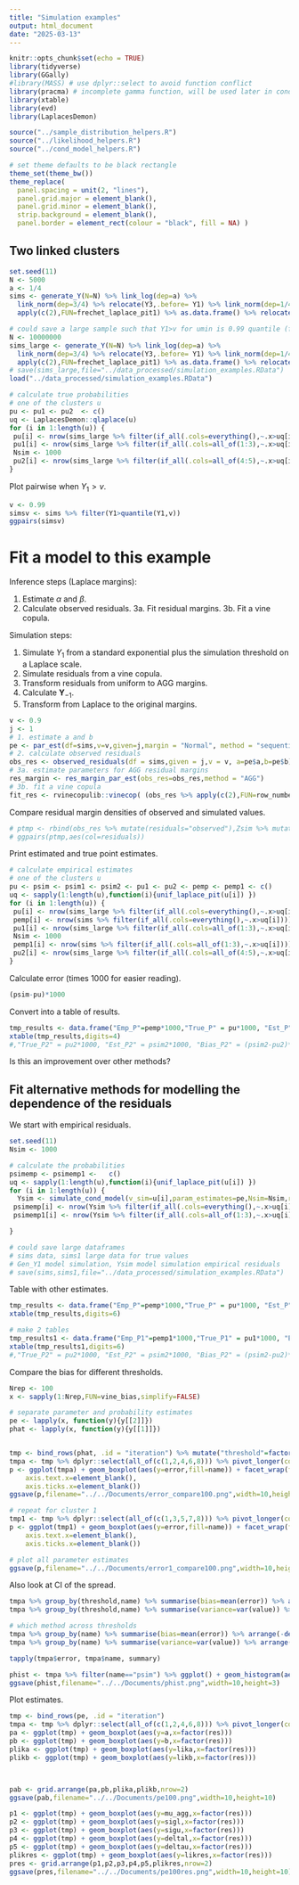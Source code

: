 ```yaml
---
title: "Simulation examples"
output: html_document
date: "2025-03-13"
---
```


```r
knitr::opts_chunk$set(echo = TRUE)
library(tidyverse)
library(GGally)
#library(MASS) # use dplyr::select to avoid function conflict
library(pracma) # incomplete gamma function, will be used later in cond.ext.model for modelling the residual margins
library(xtable)
library(evd)
library(LaplacesDemon)

source("../sample_distribution_helpers.R")
source("../likelihood_helpers.R")
source("../cond_model_helpers.R")

# set theme defaults to be black rectangle
theme_set(theme_bw())
theme_replace(
  panel.spacing = unit(2, "lines"),
  panel.grid.major = element_blank(),
  panel.grid.minor = element_blank(),
  strip.background = element_blank(),
  panel.border = element_rect(colour = "black", fill = NA) )
```

## Two linked clusters

```r
set.seed(11)
N <- 5000
a <- 1/4
sims <- generate_Y(N=N) %>% link_log(dep=a) %>%
  link_norm(dep=3/4) %>% relocate(Y3,.before= Y1) %>% link_norm(dep=1/4) %>% link_log(dep=a) %>%
  apply(c(2),FUN=frechet_laplace_pit1) %>% as.data.frame() %>% relocate(Y3,.after = Y2)

# could save a large sample such that Y1>v for umin is 0.99 quantile (frechet margins)
N <- 10000000
sims_large <- generate_Y(N=N) %>% link_log(dep=a) %>%
  link_norm(dep=3/4) %>% relocate(Y3,.before= Y1) %>% link_norm(dep=1/4) %>% link_log(dep=a) %>%
  apply(c(2),FUN=frechet_laplace_pit1) %>% as.data.frame() %>% relocate(Y3,.after = Y2)
# save(sims_large,file="../data_processed/simulation_examples.RData")
load("../data_processed/simulation_examples.RData")

# calculate true probabilities
# one of the clusters u
pu <- pu1 <- pu2  <- c()
uq <- LaplacesDemon::qlaplace(u)
for (i in 1:length(u)) {
 pu[i] <- nrow(sims_large %>% filter(if_all(.cols=everything(),~.x>uq[i])))/nrow(sims_large)
 pu1[i] <- nrow(sims_large %>% filter(if_all(.cols=all_of(1:3),~.x>uq[i])))/nrow(sims_large)
 Nsim <- 1000
 pu2[i] <- nrow(sims_large %>% filter(if_all(.cols=all_of(4:5),~.x>uq[i])))/nrow(sims_large)
}
```

Plot pairwise when $Y_1>v$.

```r
v <- 0.99
simsv <- sims %>% filter(Y1>quantile(Y1,v))
ggpairs(simsv)
```


# Fit a model to this example

Inference steps (Laplace margins):

1.  Estimate $\alpha$ and $\beta$.
2.  Calculate observed residuals.
3a.  Fit residual margins.
3b.  Fit a vine copula.

Simulation steps:

1.  Simulate $Y_1$ from a standard exponential plus the simulation threshold on a Laplace scale.
2.  Simulate residuals from a vine copula.
3.  Transform residuals from uniform to AGG margins.
4.  Calculate $\boldsymbol{Y}_{-1}$.
5.  Transform from Laplace to the original margins.

```r
v <- 0.9
j <- 1
# 1. estimate a and b
pe <- par_est(df=sims,v=v,given=j,margin = "Normal", method = "sequential2")
# 2. calculate observed residuals
obs_res <- observed_residuals(df = sims,given = j,v = v, a=pe$a,b=pe$b)
# 3a. estimate parameters for AGG residual margins
res_margin <- res_margin_par_est(obs_res=obs_res,method = "AGG")
# 3b. fit a vine copula
fit_res <- rvinecopulib::vinecop( (obs_res %>% apply(c(2),FUN=row_number))/(nrow(sims)*(1-v)+1),selcrit = "mbic")  
```

Compare residual margin densities of observed and simulated values.

```r
# ptmp <- rbind(obs_res %>% mutate(residuals="observed"),Zsim %>% mutate(residuals="simulated"))
# ggpairs(ptmp,aes(col=residuals)) 
```

Print estimated and true point estimates.

```r
# calculate empirical estimates
# one of the clusters u
pu <- psim <- psim1 <- psim2 <- pu1 <- pu2 <- pemp <- pemp1 <- c()
uq <- sapply(1:length(u),function(i){unif_laplace_pit(u[i]) })
for (i in 1:length(u)) {
 pu[i] <- nrow(sims_large %>% filter(if_all(.cols=everything(),~.x>uq[i])))/nrow(sims_large)*(1-u[1])
 pemp[i] <- nrow(sims %>% filter(if_all(.cols=everything(),~.x>uq[i])))/nrow(sims)
 pu1[i] <- nrow(sims_large %>% filter(if_all(.cols=all_of(1:3),~.x>uq[i])))/nrow(sims_large)*(1-u[1])
 Nsim <- 1000
 pemp1[i] <- nrow(sims %>% filter(if_all(.cols=all_of(1:3),~.x>uq[i])))/nrow(sims)
 pu2[i] <- nrow(sims_large %>% filter(if_all(.cols=all_of(4:5),~.x>uq[i])))/nrow(sims_large)*(1-u[1])
}
```

Calculate error (times 1000 for easier reading).

```r
(psim-pu)*1000
```

Convert into a table of results.

```r
tmp_results <- data.frame("Emp_P"=pemp*1000,"True_P" = pu*1000, "Est_P" = psim*1000, "Bias_P" = (psim-pu)*1000,"Emp_P1"=pemp1*1000,"True_P1" = pu1*1000, "Est_P1" = psim1*1000, "Bias_P1" = (psim1-pu1)*1000)
xtable(tmp_results,digits=4)
#,"True_P2" = pu2*1000, "Est_P2" = psim2*1000, "Bias_P2" = (psim2-pu2)*1000
```


Is this an improvement over other methods?

## Fit alternative methods for modelling the dependence of the residuals

We start with empirical residuals.

```r
set.seed(11)
Nsim <- 1000

# calculate the probabilities
psimemp <- psimemp1 <-   c()
uq <- sapply(1:length(u),function(i){unif_laplace_pit(u[i]) })
for (i in 1:length(u)) {
  Ysim <- simulate_cond_model(v_sim=u[i],param_estimates=pe,Nsim=Nsim,res_dist = "empirical")
 psimemp[i] <- nrow(Ysim %>% filter(if_all(.cols=everything(),~.x>uq[i])))*(1-u[i])/Nsim
 psimemp1[i] <- nrow(Ysim %>% filter(if_all(.cols=all_of(1:3),~.x>uq[i])))*(1-u[i])/Nsim

}

# could save large dataframes
# sims data, sims1 large data for true values
# Gen_Y1 model simulation, Ysim model simulation empirical residuals
# save(sims,sims1,file="../data_processed/simulation_examples.RData")
```


Table with other estimates.

```r
tmp_results <- data.frame("Emp_P"=pemp*1000,"True_P" = pu*1000, "Est_P" = psim*1000, "Bias_P" = (psim-pu)*1000,"Est_P_empres" = psimemp*1000, "Bias_P_empres" = (psimemp-pu)*1000)
xtable(tmp_results,digits=6)

# make 2 tables
tmp_results1 <- data.frame("Emp_P1"=pemp1*1000,"True_P1" = pu1*1000, "Est_P1" = psim1*1000, "Bias_P1" = (psim1-pu1)*1000,"Est_P1_empres" = psimemp1*1000, "Bias_P1_empres" = (psimemp1-pu1)*1000)
xtable(tmp_results1,digits=6)
#,"True_P2" = pu2*1000, "Est_P2" = psim2*1000, "Bias_P2" = (psim2-pu2)*1000

```
Compare the bias for different thresholds.

```r
Nrep <- 100
x <- sapply(1:Nrep,FUN=vine_bias,simplify=FALSE)
```



```r
# separate parameter and probability estimates
pe <- lapply(x, function(y){y[[2]]})
phat <- lapply(x, function(y){y[[1]]})


tmp <- bind_rows(phat, .id = "iteration") %>% mutate("threshold"=factor(rep(u,Nrep)))
tmpa <- tmp %>% dplyr::select(all_of(c(1,2,4,6,8))) %>% pivot_longer(cols=c(2,3,4)) %>% mutate(error=value-pu) %>% mutate(name=factor(name))
p <- ggplot(tmpa) + geom_boxplot(aes(y=error,fill=name)) + facet_wrap(facets = "threshold",nrow=1) +ylim(c(-0.0005,0.0005)) + scale_fill_discrete(name="Method",labels=c("empirical","CM vine copula","CM emp. residuals")) +   theme(axis.title.x=element_blank(),
    axis.text.x=element_blank(),
    axis.ticks.x=element_blank())
ggsave(p,filename="../../Documents/error_compare100.png",width=10,height=3)

# repeat for cluster 1
tmp1 <- tmp %>% dplyr::select(all_of(c(1,3,5,7,8))) %>% pivot_longer(cols=c(2,3,4)) %>% mutate(error=value-pu) %>% mutate(name=factor(name))
p <- ggplot(tmp1) + geom_boxplot(aes(y=error,fill=name)) + facet_wrap(facets = "threshold",nrow=1) +ylim(c(-0.0005,0.01)) + scale_fill_discrete(name="Method",labels=c("empirical","CM vine copula","CM emp. residuals")) +   theme(axis.title.x=element_blank(),
    axis.text.x=element_blank(),
    axis.ticks.x=element_blank())

# plot all parameter estimates
ggsave(p,filename="../../Documents/error1_compare100.png",width=10,height=3)

```

Also look at CI of the spread.

```r
tmpa %>% group_by(threshold,name) %>% summarise(bias=mean(error)) %>% arrange(-desc(bias))
tmpa %>% group_by(threshold,name) %>% summarise(variance=var(value)) %>% arrange(-desc(variance))

# which method across thresholds
tmpa %>% group_by(name) %>% summarise(bias=mean(error)) %>% arrange(-desc(bias))
tmpa %>% group_by(name) %>% summarise(variance=var(value)) %>% arrange(-desc(variance))

tapply(tmpa$error, tmpa$name, summary)

phist <- tmpa %>% filter(name=="psim") %>% ggplot() + geom_histogram(aes(x=value)) + facet_wrap(facets=c("threshold"),nrow=1)
ggsave(phist,filename="../../Documents/phist.png",width=10,height=3)

```
Plot estimates.

```r
tmp <- bind_rows(pe, .id = "iteration") 
tmpa <- tmp %>% dplyr::select(all_of(c(1,2,4,6,8))) %>% pivot_longer(cols=c(2,3,4)) %>% mutate(error=value-pu) %>% mutate(name=factor(name))
pa <- ggplot(tmp) + geom_boxplot(aes(y=a,x=factor(res))) 
pb <- ggplot(tmp) + geom_boxplot(aes(y=b,x=factor(res))) 
plika <- ggplot(tmp) + geom_boxplot(aes(y=lika,x=factor(res))) 
plikb <- ggplot(tmp) + geom_boxplot(aes(y=likb,x=factor(res))) 



pab <- grid.arrange(pa,pb,plika,plikb,nrow=2)
ggsave(pab,filename="../../Documents/pe100.png",width=10,height=10)

p1 <- ggplot(tmp) + geom_boxplot(aes(y=mu_agg,x=factor(res))) 
p2 <- ggplot(tmp) + geom_boxplot(aes(y=sigl,x=factor(res))) 
p3 <- ggplot(tmp) + geom_boxplot(aes(y=sigu,x=factor(res))) 
p4 <- ggplot(tmp) + geom_boxplot(aes(y=deltal,x=factor(res))) 
p5 <- ggplot(tmp) + geom_boxplot(aes(y=deltau,x=factor(res))) 
plikres <- ggplot(tmp) + geom_boxplot(aes(y=likres,x=factor(res))) 
pres <- grid.arrange(p1,p2,p3,p4,p5,plikres,nrow=2)
ggsave(pres,filename="../../Documents/pe100res.png",width=10,height=10)

```

